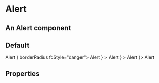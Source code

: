 
<Meta title="FusedComponents / Alert" component={Alert} />

# Alert

## An Alert component

## Default

<Preview>
  <Story name="Default Alert">
    <Alert title='Default'>
      Alert
    </Alert>
  </Story>
</Preview>

<Preview>
    <Alert title="Danger" icon={<FontAwesomeIcon icon="ban" />} borderRadius fcStyle="danger">
      Alert
    </Alert>
</Preview>

<Preview>
        <Alert borderRadius fcStyle="success" title="Success" icon={<FontAwesomeIcon icon="check-circle" />} >
      Alert
    </Alert>
</Preview>

<Preview>
        <Alert borderRadius fcStyle="warning" title="Warning" icon={<FontAwesomeIcon icon="exclamation-circle" />} >
      Alert
    </Alert>
</Preview>

<Preview>
        <Alert borderRadius fcStyle="info" title="Info" icon={<FontAwesomeIcon icon="question-circle" />}>
      Alert
    </Alert>
</Preview>

## Properties

<Props of={Alert} />
